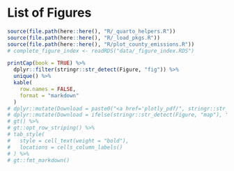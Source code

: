 # List of Figures

```r
source(file.path(here::here(), "R/_quarto_helpers.R"))
source(file.path(here::here(), "R/_load_pkgs.R"))
source(file.path(here::here(), "R/plot_county_emissions.R"))
# complete_figure_index <- readRDS("data/_figure_index.RDS")

printCap(book = TRUE) %>%
  dplyr::filter(stringr::str_detect(Figure, "fig")) %>%
  unique() %>%
  kable(
    row.names = FALSE,
    format = "markdown"
  )
# dplyr::mutate(Download = paste0("<a href='plotly_pdf/", stringr::str_sub(Figure, 2, -1), ".pdf' target='_blank'>PDF</a>")) %>%
# dplyr::mutate(Download = ifelse(stringr::str_detect(Figure, "map"), "", Download)) %>%
# gt() %>%
# gt::opt_row_striping() %>%
# tab_style(
#   style = cell_text(weight = "bold"),
#   locations = cells_column_labels()
# ) %>%
# gt::fmt_markdown()
```
